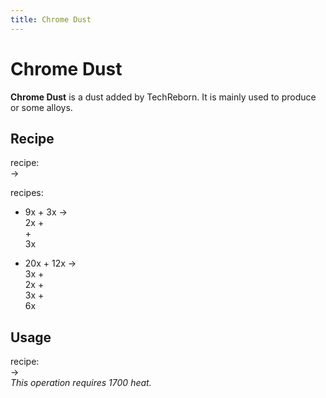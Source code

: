 ```yaml
---
title: Chrome Dust
---
```


<ItemImage file="chrome_dust" alt="Chrome Dust" size="200" />

# Chrome Dust

**Chrome Dust** is a dust added by TechReborn. It is mainly used to produce <McItem slug="techreborn:chrome_ingot" inline={true}/> or some alloys.

## Recipe

<CraftingTable recipe="input techreborn:small_pile_of_chrome_dust techreborn:small_pile_of_chrome_dust air input techreborn:small_pile_of_chrome_dust techreborn:small_pile_of_chrome_dust air input air air air output techreborn:chrome_dust"/>

<McItem slug="techreborn:grinder" inline={true}/> recipe:  
<McItem slug="techreborn:chrome_ingot" inline={true}/> → <McItem slug="techreborn:chrome_dust" inline={true}/>

<McItem slug="techreborn:industrial_electrolyzer" inline={true}/> recipes:  
- 9x <McItem slug="techreborn:ruby_dust" inline={true}/> + 3x <McItem slug="techreborn:empty_cell" inline={true}/> →  
  2x <McItem slug="techreborn:aluminum_dust" inline={true}/> +  
  <McItem slug="techreborn:chrome_dust" inline={true}/> +  
  3x <McItem slug="techreborn:compressed_air_cell" inline={true}/>

- 20x <McItem slug="techreborn:uvarovite_dust" inline={true}/> + 12x <McItem slug="techreborn:empty_cell" inline={true}/> →  
  3x <McItem slug="techreborn:calcium_cell" inline={true}/> +  
  2x <McItem slug="techreborn:chrome_dust" inline={true}/> +  
  3x <McItem slug="techreborn:silicon_cell" inline={true}/> +  
  6x <McItem slug="techreborn:compressed_air_cell" inline={true}/>

## Usage

<CraftingTable recipe="input air air air input air techreborn:chrome_dust air input air air air output techreborn:small_pile_of_chrome_dust,4"/>

<McItem slug="techreborn:blast_furnace" inline={true}/> recipe:  
<McItem slug="techreborn:chrome_dust" inline={true}/> → <McItem slug="techreborn:chrome_ingot" inline={true}/>  
_This operation requires 1700 heat._

